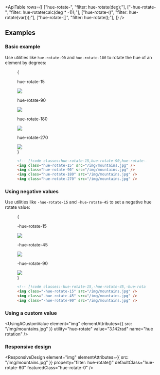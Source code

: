 

<ApiTable
  rows={[
    ["hue-rotate-<number>", "filter: hue-rotate(<number>deg);"],
    ["-hue-rotate-<number>", "filter: hue-rotate(calc(<number>deg * -1));"],
    ["hue-rotate-(<custom-property>)", "filter: hue-rotate(var(<custom-property>));"],
    ["hue-rotate-[<value>]", "filter: hue-rotate(<value>);"],
  ]}
/>

## Examples

### Basic example

Use utilities like `hue-rotate-90` and `hue-rotate-180` to rotate the hue of an element by degrees:

<Figure>

<Example padding={false}>
  {
    <div className="flex scroll-p-8 justify-start overflow-scroll sm:block sm:overflow-visible">
      <div className="flex shrink-0 items-center justify-around gap-6 p-8 font-mono font-bold sm:gap-4">
        <div className="flex shrink-0 flex-col items-center">
          <p className="mb-3 text-center font-mono text-xs font-medium text-gray-500 dark:text-gray-400">
            hue-rotate-15
          </p>
          <div className="relative hue-rotate-15">
            <img
              className="size-24 rounded-lg object-cover"
              src="https://images.unsplash.com/photo-1554629947-334ff61d85dc?ixid=MnwxMjA3fDB8MHxwaG90by1wYWdlfHx8fGVufDB8fHx8&ixlib=rb-1.2.1&auto=format&fit=crop&w=1000&h=1000&q=90"
            />
            <div className="absolute inset-0 rounded-lg ring-1 ring-black/10 ring-inset"></div>
          </div>
        </div>
        <div className="flex shrink-0 flex-col items-center">
          <p className="mb-3 text-center font-mono text-xs font-medium text-gray-500 dark:text-gray-400">
            hue-rotate-90
          </p>
          <div className="relative hue-rotate-90">
            <img
              className="size-24 rounded-lg object-cover"
              src="https://images.unsplash.com/photo-1554629947-334ff61d85dc?ixid=MnwxMjA3fDB8MHxwaG90by1wYWdlfHx8fGVufDB8fHx8&ixlib=rb-1.2.1&auto=format&fit=crop&w=1000&h=1000&q=90"
            />
            <div className="absolute inset-0 rounded-lg ring-1 ring-black/10 ring-inset"></div>
          </div>
        </div>
        <div className="flex shrink-0 flex-col items-center">
          <p className="mb-3 text-center font-mono text-xs font-medium text-gray-500 dark:text-gray-400">
            hue-rotate-180
          </p>
          <div className="relative hue-rotate-180">
            <img
              className="size-24 rounded-lg object-cover"
              src="https://images.unsplash.com/photo-1554629947-334ff61d85dc?ixid=MnwxMjA3fDB8MHxwaG90by1wYWdlfHx8fGVufDB8fHx8&ixlib=rb-1.2.1&auto=format&fit=crop&w=1000&h=1000&q=90"
            />
            <div className="absolute inset-0 rounded-lg ring-1 ring-black/10 ring-inset"></div>
          </div>
        </div>
        <div className="flex shrink-0 flex-col items-center">
          <p className="mb-3 text-center font-mono text-xs font-medium text-gray-500 dark:text-gray-400">
            hue-rotate-270
          </p>
          <div className="relative hue-rotate-270">
            <img
              className="size-24 rounded-lg object-cover"
              src="https://images.unsplash.com/photo-1554629947-334ff61d85dc?ixid=MnwxMjA3fDB8MHxwaG90by1wYWdlfHx8fGVufDB8fHx8&ixlib=rb-1.2.1&auto=format&fit=crop&w=1000&h=1000&q=90"
            />
            <div className="absolute inset-0 rounded-lg ring-1 ring-black/10 ring-inset"></div>
          </div>
        </div>
      </div>
    </div>
  }
</Example>

```html
<!-- [!code classes:hue-rotate-15,hue-rotate-90,hue-rotate-180,hue-rotate-270] -->
<img class="hue-rotate-15" src="/img/mountains.jpg" />
<img class="hue-rotate-90" src="/img/mountains.jpg" />
<img class="hue-rotate-180" src="/img/mountains.jpg" />
<img class="hue-rotate-270" src="/img/mountains.jpg" />
```

</Figure>

### Using negative values

Use utilities like `-hue-rotate-15` and `-hue-rotate-45` to set a negative hue rotate value:

<Figure>

<Example padding={false}>
  {
    <div className="flex scroll-p-8 justify-start overflow-scroll sm:block sm:overflow-visible">
      <div className="flex shrink-0 items-center justify-around gap-6 p-8 font-mono font-bold sm:gap-4">
        <div className="flex shrink-0 flex-col items-center">
          <p className="mb-3 text-center font-mono text-xs font-medium text-gray-500 dark:text-gray-400">
            -hue-rotate-15
          </p>
          <div className="relative -hue-rotate-15">
            <img
              className="size-24 rounded-lg object-cover"
              src="https://images.unsplash.com/photo-1554629947-334ff61d85dc?ixid=MnwxMjA3fDB8MHxwaG90by1wYWdlfHx8fGVufDB8fHx8&ixlib=rb-1.2.1&auto=format&fit=crop&w=1000&h=1000&q=90"
            />
            <div className="absolute inset-0 rounded-lg ring-1 ring-black/10 ring-inset"></div>
          </div>
        </div>
        <div className="flex shrink-0 flex-col items-center">
          <p className="mb-3 text-center font-mono text-xs font-medium text-gray-500 dark:text-gray-400">
            -hue-rotate-45
          </p>
          <div className="relative -hue-rotate-45">
            <img
              className="size-24 rounded-lg object-cover"
              src="https://images.unsplash.com/photo-1554629947-334ff61d85dc?ixid=MnwxMjA3fDB8MHxwaG90by1wYWdlfHx8fGVufDB8fHx8&ixlib=rb-1.2.1&auto=format&fit=crop&w=1000&h=1000&q=90"
            />
            <div className="absolute inset-0 rounded-lg ring-1 ring-black/10 ring-inset"></div>
          </div>
        </div>
        <div className="flex shrink-0 flex-col items-center">
          <p className="mb-3 text-center font-mono text-xs font-medium text-gray-500 dark:text-gray-400">
            -hue-rotate-90
          </p>
          <div className="relative -hue-rotate-90">
            <img
              className="size-24 rounded-lg object-cover"
              src="https://images.unsplash.com/photo-1554629947-334ff61d85dc?ixid=MnwxMjA3fDB8MHxwaG90by1wYWdlfHx8fGVufDB8fHx8&ixlib=rb-1.2.1&auto=format&fit=crop&w=1000&h=1000&q=90"
            />
            <div className="absolute inset-0 rounded-lg ring-1 ring-black/10 ring-inset"></div>
          </div>
        </div>
      </div>
    </div>
  }
</Example>

```html
<!-- [!code classes:-hue-rotate-15,-hue-rotate-45,-hue-rotate-90] -->
<img class="-hue-rotate-15" src="/img/mountains.jpg" />
<img class="-hue-rotate-45" src="/img/mountains.jpg" />
<img class="-hue-rotate-90" src="/img/mountains.jpg" />
```

</Figure>

### Using a custom value

<UsingACustomValue
  element="img"
  elementAttributes={{ src: "/img/mountains.jpg" }}
  utility="hue-rotate"
  value="3.142rad"
  name="hue rotation"
/>

### Responsive design

<ResponsiveDesign
  element="img"
  elementAttributes={{ src: "/img/mountains.jpg" }}
  property="filter: hue-rotate()"
  defaultClass="hue-rotate-60"
  featuredClass="hue-rotate-0"
/>
